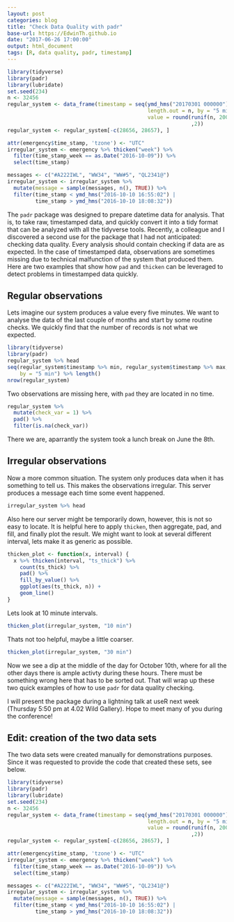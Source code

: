 ```yaml
---
layout: post
categories: blog
title: "Check Data Quality with padr"
base-url: https://EdwinTh.github.io
date: "2017-06-26 17:00:00"
output: html_document
tags: [R, data quality, padr, timestamp]
---
```



```r
library(tidyverse)
library(padr)
library(lubridate)
set.seed(234)
n <- 32456
regular_system <- data_frame(timestamp = seq(ymd_hms("20170301 000000"), 
                                             length.out = n, by = "5 min"),
                                             value = round(runif(n, 200, 500) 
                                                           ,2))
regular_system <- regular_system[-c(28656, 28657), ]

attr(emergency$time_stamp, 'tzone') <- "UTC"
irregular_system <- emergency %>% thicken("week") %>% 
  filter(time_stamp_week == as.Date("2016-10-09")) %>% 
  select(time_stamp)

messages <- c("#A222IWL", "WW34", "WW#5", "QL2341@")
irregular_system <- irregular_system %>% 
  mutate(message = sample(messages, n(), TRUE)) %>% 
  filter(time_stamp < ymd_hms("2016-10-10 16:55:02") |
         time_stamp > ymd_hms("2016-10-10 18:08:32"))
```

The `padr` package was designed to prepare datetime data for analysis. That is, to take raw, timestamped data, and quickly convert it into a tidy format that can be analyzed with all the tidyverse tools. Recently, a colleague and I discovered a second use for the package that I had not anticipated: checking data quality. Every analysis should contain checking if data are as expected. In the case of timestamped data, observations are sometimes missing due to technical malfunction of the system that produced them. Here are two examples that show how `pad` and `thicken` can be leveraged to detect problems in timestamped data quickly. 

## Regular observations

Lets imagine our system produces a value every five minutes. We want to analyse the data of the last couple of months and start by some routine checks. We quickly find that the number of records is not what we expected.

```r
library(tidyverse)
library(padr)
regular_system %>% head
seq(regular_system$timestamp %>% min, regular_system$timestamp %>% max, 
    by = "5 min") %>% length()
nrow(regular_system)
```

Two observations are missing here, with `pad` they are located in no time.

```r
regular_system %>% 
  mutate(check_var = 1) %>% 
  pad() %>% 
  filter(is.na(check_var))
```

There we are, aparrantly the system took a lunch break on June the 8th.

## Irregular observations

Now a more common situation. The system only produces data when it has something to tell us. This makes the observations irregular. This server produces a message each time some event happened.

```r
irregular_system %>% head
```

Also here our server might be temporarily down, however, this is not so easy to locate. It is helpful here to apply `thicken`, then aggregate, pad, and fill, and finally plot the result. We might want to look at several different interval, lets make it as generic as possible. 

```r
thicken_plot <- function(x, interval) {
  x %>% thicken(interval, "ts_thick") %>% 
    count(ts_thick) %>% 
    pad() %>% 
    fill_by_value() %>% 
    ggplot(aes(ts_thick, n)) +
    geom_line()
}
```

Lets look at 10 minute intervals. 

```r
thicken_plot(irregular_system, "10 min")
```

Thats not too helpful, maybe a little coarser.

```r
thicken_plot(irregular_system, "30 min")
```

Now we see a dip at the middle of the day for October 10th, where for all the other days there is ample activty during these hours. There must be something wrong here that has to be sorted out. That will wrap up these two quick examples of how to use `padr` for data quality checking.

I will present the package during a lightning talk at useR next week (Thursday 5:50 pm at 4.02 Wild Gallery). Hope to meet many of you during the conference!


## Edit: creation of the two data sets

The two data sets were created manually for demonstrations purposes. Since it was requested to provide the code that created these sets, see below.

```r
library(tidyverse)
library(padr)
library(lubridate)
set.seed(234)
n <- 32456
regular_system <- data_frame(timestamp = seq(ymd_hms("20170301 000000"), 
                                             length.out = n, by = "5 min"),
                                             value = round(runif(n, 200, 500) 
                                                           ,2))
regular_system <- regular_system[-c(28656, 28657), ]

attr(emergency$time_stamp, 'tzone') <- "UTC"
irregular_system <- emergency %>% thicken("week") %>% 
  filter(time_stamp_week == as.Date("2016-10-09")) %>% 
  select(time_stamp)

messages <- c("#A222IWL", "WW34", "WW#5", "QL2341@")
irregular_system <- irregular_system %>% 
  mutate(message = sample(messages, n(), TRUE)) %>% 
  filter(time_stamp < ymd_hms("2016-10-10 16:55:02") |
         time_stamp > ymd_hms("2016-10-10 18:08:32"))
```

